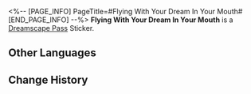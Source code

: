 <%-- [PAGE_INFO]
PageTitle=#Flying With Your Dream In Your Mouth#
[END_PAGE_INFO] --%>
{{Stub|Location information}}
{{Item Infobox
|id          = 223259
|image       = Dreamscape Pass Sticker Flying With Your Dream In Your Mouth.png
|type        = Dreamscape Pass Sticker
|type2       = Talking Clock Stickers
|invCategory = 
|rarity      = 4
|effect      = Digital stickers that can be used to decorate the pages of the Dreamtour Handbook. They come in many different styles.
|description = 
|source1     = [[Locate the gathering place of Origami Birds in Golden Hour]]
}}
{{Description|They're pretty cute &mdash; before trypophobia sets in.}}
'''Flying With Your Dream In Your Mouth''' is a [[Dreamscape Pass]] Sticker.

==Other Languages==
{{Other Languages
|en   = Flying With Your Dream In Your Mouth
|zhs  = 衔着梦想飞行
|zht  = 銜著夢想飛行
|ja   = 夢を咥えて飛ぶ
|ko   = 꿈을 안고 비행
|es   = Volar con tu sueño en la boca
|fr   = Voler le rêve à la bouche
|ru   = Полёт с мечтой в клюве
|th   = โบยบินไปกับความฝัน
|vi   = Bay Theo Giấc Mơ
|de   = Fliegen mit Träumen
|id   = Terbang Dengan Mimpi di Mulutmu
|pt   = Voando Com Seus Sonhos Na Boca
}}

==Change History==
{{Change History|2.0}}